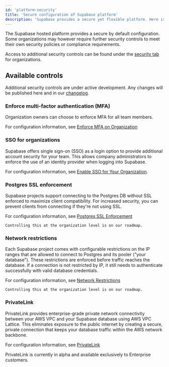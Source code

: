 ```yaml
---
id: 'platform-security'
title: 'Secure configuration of Supabase platform'
description: 'Supabase provides a secure yet flexible platform. Here is how to adjust various security settings across the platform.'
---
```


The Supabase hosted platform provides a secure by default configuration. Some organizations may however require further security controls to meet their own security policies or compliance requirements.

Access to additional security controls can be found under the [security tab](https://supabase.com/dashboard/org/_/security) for organizations.

## Available controls

<Admonition type="note">

  Additional security controls are under active development. Any changes will be published here and
  in our [changelog](https://supabase.com/changelog).

</Admonition>

### Enforce multi-factor authentication (MFA)

Organization owners can choose to enforce MFA for all team members.

For configuration information, see [Enforce MFA on Organization](/docs/guides/platform/org-mfa-enforcement)

### SSO for organizations

Supabase offers single sign-on (SSO) as a login option to provide additional account security for your team. This allows company administrators to enforce the use of an identity provider when logging into Supabase.

For configuration information, see [Enable SSO for Your Organization](/docs/guides/platform/sso).

### Postgres SSL enforcement

Supabase projects support connecting to the Postgres DB without SSL enforced to maximize client compatibility. For increased security, you can prevent clients from connecting if they're not using SSL.

For configuration information, see [Postgres SSL Enforcement](/docs/guides/platform/ssl-enforcement)

<Admonition type="note">

    Controlling this at the organization level is on our roadmap.

</Admonition>

### Network restrictions

Each Supabase project comes with configurable restrictions on the IP ranges that are allowed to connect to Postgres and its pooler ("your database"). These restrictions are enforced before traffic reaches the database. If a connection is not restricted by IP, it still needs to authenticate successfully with valid database credentials.

For configuration information, see [Network Restrictions](/docs/guides/platform/network-restrictions)

<Admonition type="note">

    Controlling this at the organization level is on our roadmap.

</Admonition>

### PrivateLink

PrivateLink provides enterprise-grade private network connectivity between your AWS VPC and your Supabase database using AWS VPC Lattice. This eliminates exposure to the public internet by creating a secure, private connection that keeps your database traffic within the AWS network backbone.

For configuration information, see [PrivateLink](/docs/guides/platform/privatelink)

<Admonition type="note">

  PrivateLink is currently in alpha and available exclusively to Enterprise customers.

</Admonition>

